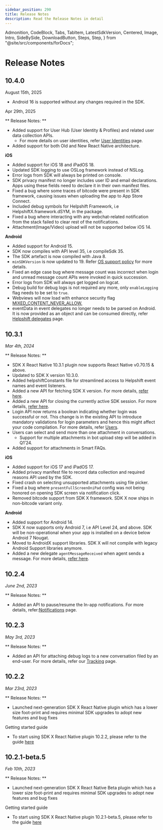 ```yaml
---
sidebar_position: 290
title: Release Notes
description: Read the Release Notes in detail
---
```


  Admonition,
  CodeBlock,
  Tabs,
  TabItem,
  LatestSdkVersion,
  Centered,
  Image,
  Intro,
  SideBySide,
  DownloadButton,
  Steps,
  Step,
} from "@site/src/components/forDocs";

# Release Notes


## 10.4.0

August 15th, 2025

- Android 16 is supported without any changes required in the SDK.

Apr 29th, 2025

** Release Notes: **

- Added support for User Hub (User Identity & Profiles) and related user data collection APIs.
  - For more details on user identities, refer [User Identities](/sdkx-react-native/identity-user-hub/) page.
- Added support for both Old and New React Native architecture.

**iOS**

- Added support for iOS 18 and iPadOS 18.
- Updated SDK logging to use OSLog framework instead of NSLog.
- Error logs from SDK will always be printed on console.
- SDK privacy manifest no longer includes user ID and email declarations. Apps using these fields need to declare it in their own manifest files.
- Fixed a bug where some traces of bitcode were present in SDK framework, causing issues when uploading the app to App Store Connect.
- Included debug symbols for Helpshift Framework, i.e HelpshiftX.framework.dSYM, in the package.
- Fixed a bug where interacting with any webchat-related notification from the stack failed to clear rest of the notifications.
- Attachment(Image/Video) upload will not be supported below iOS 14.

**Android**

- Added support for Android 15.
- SDK now compiles with API level 35, i.e compileSdk 35.
- The SDK artefact is now compiled with Java 8.
- `minSDKVersion` is now updated to 19. Refer [OS support policy](/sdkx-react-native/getting-started/#version-requirements) for more details.
- Fixed an edge case bug where message count was incorrect when login and unread message count APIs were invoked in quick succession.
- Error logs from SDK will always get logged on logcat.
- Debug build for debug logs is not required any more, only `enableLogging` flag needs to be set to `true`.
- Webviews will now load with enhance security flag [MIXED_CONTENT_NEVER_ALLOW.](https://developer.android.com/reference/android/webkit/WebSettings#MIXED_CONTENT_NEVER_ALLOW)
- eventData in event delegates no longer needs to be parsed on Android. It is now provided as an object and can be consumed directly, refer [Helpshift delegates](/sdkx-react-native/delegates) page.


## 10.3.1

_Mar 4th, 2024_

** Release Notes: **

- SDK X React Native 10.3.1 plugin now supports React Native v0.70.15 & above.
- Updated to SDK X version 10.3.0.
- Added helpshiftConstants file for streamlined access to Helpshift event names and event listeners.
- Added a new API for fetching SDK X version. For more details, [refer here](/sdkx-react-native/support-tools/#get-sdk-version).
- Added a new API for closing the currently active SDK session. For more details, [refer here](/sdkx-react-native/support-tools/#close-sdk-session).
- Login API now returns a boolean indicating whether login was successful or not. This change is in the existing API to introduce mandatory validations for login parameters and hence this might affect your code compilation. For more details, refer [Users](/sdkx-react-native/users/#logging-in-users).
- Users can select and send more than one attachment in conversations.
  - Support for multiple attachments in bot upload step will be added in Q1’24.
- Added support for attachments in Smart FAQs.

**iOS**

- Added support for iOS 17 and iPadOS 17.
- Added privacy manifest file to record data collection and required reasons API used by the SDK.
- Fixed crash on selecting unsupported attachments using file picker.
- Fixed a bug where `presentFullScreenOniPad` config was not being honored on opening SDK screen via notification click.
- Removed bitcode support from SDK X framework. SDK X now ships in non-bitcode variant only.

**Android**

- Added support for Android 14.
- SDK X now supports only Android 7, i.e API Level 24, and above. SDK will be non-operational when your app is installed on a device below Android 7 Nougat.
- Moved to AndroidX support libraries. SDK X will not compile with legacy Android Support libraries anymore.
- Added a new delegate `agentMessageReceived` when agent sends a message. For more details, [refer here](/sdkx-react-native/delegates/#agent-message-received).

## 10.2.4

_June 2nd, 2023_

** Release Notes: **

- Added an API to pause/resume the In-app notifications. For more details, refer:[Notifications](/sdkx-react-native/notifications-ios/#pause-in-app) page.

## 10.2.3

_May 3rd, 2023_

** Release Notes: **

- Added an API for attaching debug logs to a new conversation filed by an end-user. For more details, refer our [Tracking](/sdkx-react-native/tracking/#debug-logs) page.

## 10.2.2

_Mar 23rd, 2023_

** Release Notes: **

- Launched next-generation SDK X React Native plugin which has a lower size foot-print and requires minimal SDK upgrades to adopt new features and bug fixes

Getting started guide

- To start using SDK X React Native plugin 10.2.2, please refer to the guide [here](/sdkx-react-native/getting-started)

## 10.2.1-beta.5

_Feb 10th, 2023_

** Release Notes: **

- Launched next-generation SDK X React Native Beta plugin which has a lower size foot-print and requires minimal SDK upgrades to adopt new features and bug fixes

Getting started guide

- To start using SDK X React Native plugin 10.2.1-beta.5, please refer to the guide [here](/sdkx-react-native/getting-started)
